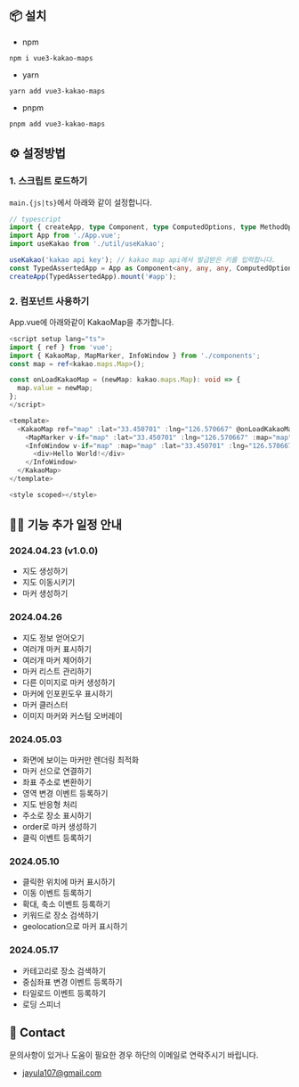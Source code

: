## 📦 설치

- npm

```
npm i vue3-kakao-maps
```

- yarn

```
yarn add vue3-kakao-maps
```

- pnpm

```
pnpm add vue3-kakao-maps
```

## ⚙️ 설정방법

### 1. 스크립트 로드하기

`main.{js|ts}`에서 아래와 같이 설정합니다.

```ts
// typescript
import { createApp, type Component, type ComputedOptions, type MethodOptions } from 'vue';
import App from './App.vue';
import useKakao from './util/useKakao';

useKakao('kakao api key'); // kakao map api에서 발급받은 키를 입력합니다.
const TypedAssertedApp = App as Component<any, any, any, ComputedOptions, MethodOptions, any, any>;
createApp(TypedAssertedApp).mount('#app');
```

### 2. 컴포넌트 사용하기

App.vue에 아래와같이 KakaoMap을 추가합니다.

```ts
<script setup lang="ts">
import { ref } from 'vue';
import { KakaoMap, MapMarker, InfoWindow } from './components';
const map = ref<kakao.maps.Map>();

const onLoadKakaoMap = (newMap: kakao.maps.Map): void => {
  map.value = newMap;
};
</script>

<template>
  <KakaoMap ref="map" :lat="33.450701" :lng="126.570667" @onLoadKakaoMap="onLoadKakaoMap" :draggable="false">
    <MapMarker v-if="map" :lat="33.450701" :lng="126.570667" :map="map"></MapMarker>
    <InfoWindow v-if="map" :map="map" :lat="33.450701" :lng="126.570667">
      <div>Hello World!</div>
    </InfoWindow>
  </KakaoMap>
</template>

<style scoped></style>
```

## 🏃‍♂️ 기능 추가 일정 안내

### 2024.04.23 (v1.0.0)

- 지도 생성하기
- 지도 이동시키기
- 마커 생성하기

### 2024.04.26

- 지도 정보 얻어오기
- 여러개 마커 표시하기
- 여러개 마커 제어하기
- 마커 리스트 관리하기
- 다른 이미지로 마커 생성하기
- 마커에 인포윈도우 표시하기
- 마커 클러스터
- 이미지 마커와 커스텀 오버레이

### 2024.05.03

- 화면에 보이는 마커만 렌더링 최적화
- 마커 선으로 연결하기
- 좌표 주소로 변환하기
- 영역 변경 이벤트 등록하기
- 지도 반응형 처리
- 주소로 장소 표시하기
- order로 마커 생성하기
- 클릭 이벤트 등록하기

### 2024.05.10

- 클릭한 위치에 마커 표시하기
- 이동 이벤트 등록하기
- 확대, 축소 이벤트 등록하기
- 키워드로 장소 검색하기
- geolocation으로 마커 표시하기

### 2024.05.17

- 카테고리로 장소 검색하기
- 중심좌표 변경 이벤트 등록하기
- 타일로드 이벤트 등록하기
- 로딩 스피너

## 📧 Contact

문의사항이 있거나 도움이 필요한 경우 하단의 이메일로 연락주시기 바립니다.

- jayula107@gmail.com
